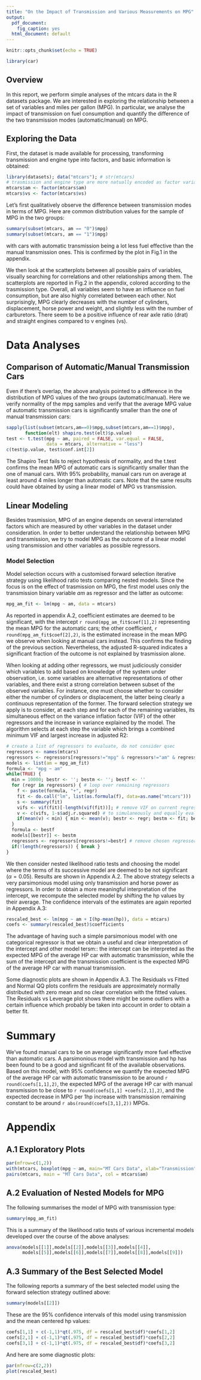 ```yaml
---
title: "On the Impact of Transmission and Various Measurements on MPG"
output:
  pdf_document:
    fig_caption: yes
  html_document: default
---
```


```r
knitr::opts_chunk$set(echo = TRUE)
```

```r
library(car)
```

## Overview

In this report, we perform simple analyses of the mtcars data in the R datasets package. We are interested in exploring the relationship between a set of variables and miles per gallon (MPG). In particular, we analyse the impact of transmission on fuel consumption and quantify the difference of the two transmission modes (automatic/manual) on MPG.

## Exploring the Data

First, the dataset is made available for processing, transforming transmission and engine type into factors, and basic information is obtained:
```r
library(datasets); data("mtcars"); # str(mtcars)
# trasmission and engine type are more natually encoded as factor variables
mtcars$am <- factor(mtcars$am)
mtcars$vs <- factor(mtcars$vs)
```
Let's first qualitatively observe the difference between transmission modes in terms of MPG. Here are common distribution values for the sample of MPG in the two groups:
```r
summary(subset(mtcars, am == "0")$mpg)
summary(subset(mtcars, am == "1")$mpg)
```
with cars with automatic transmission being a lot less fuel effective than the manual transmission ones. This is confirmed by the plot in Fig.1 in the appendix.

We then look at the scatterplots between all possible pairs of variables, visually searching for correlations and other relationships among them. The scatterplots are reported in Fig.2 in the appendix, colored according to the trasmission type. Overall, all variables seem to have an influence on fuel consumption, but are also highly correlated between each other. Not surprisingly, MPG clearly decreases with the number of cylinders, displacement, horse power and weight, and slightly less with the number of carburetors. There seem to be a positive influence of rear axle ratio (drat) and straight engines compared to v engines (vs). 

# Data Analyses

## Comparison of Automatic/Manual Transmission Cars

Even if there's overlap, the above analysis pointed to a difference in the distribution of MPG values of the two groups (automatic/manual). Here we verify normality of the mpg samples and verify that the average MPG value of automatic transmission cars is significantly smaller than the one of manual transmission cars:
```r
sapply(list(subset(mtcars,am==0)$mpg,subset(mtcars,am==1)$mpg), 
       function(elt) shapiro.test(elt)$p.value)
test <- t.test(mpg ~ am, paired = FALSE, var.equal = FALSE, 
               data = mtcars, alternative = "less")
c(test$p.value, test$conf.int[2])
```
The Shapiro Test fails to reject hypothesis of normality, and the t.test confirms the mean MPG of automatic cars is significantly smaller than the one of manual cars. With 95% probability, manual cars run on average at least around 4 miles longer than automatic cars. Note that the same results could have obtained by using a linear model of MPG vs transmission.

## Linear Modeling 

Besides trasmission, MPG of an engine depends on several interrelated factors which are measured by other variables in the dataset under consideration. In order to better understand the relationship between MPG and transmission, we try to model MPG as the outcome of a linear model using transmission and other variables as possible regressors.

### Model Selection

Model selection occurs with a customised forward selection iterative strategy using likelihood ratio tests comparing nested models. Since the focus is on the effect of trasmission on MPG, the first model uses only the transmission binary variable _am_ as regressor and the latter as outcome:
```r
mpg_am_fit <- lm(mpg ~ am, data = mtcars)
```
As reported in appendix A.2, coefficient estimates are deemed to be significant, with the intercept `r round(mpg_am_fit$coef[1],2)` representing the mean MPG for the automatic cars; the other coefficient, `r round(mpg_am_fit$coef[2],2)`, is the estimated increase in the mean MPG we observe when looking at manual cars instead. This confirms the finding of the previous section. Nevertheless, the adjusted R-squared indicates a significant fraction of the outcome is not explained by trasmission alone.

When looking at adding other regressors, we must judiciously consider which variables to add based on knowledge of the system under observation, i.e. some variables are alternative representations of other variables, and there exist a strong correlation between subset of the observed variables. For instance, one must choose whether to consider either the number of cylinders or displacement, the latter being clearly a continuous representation of the former. The forward selection strategy we apply is to consider, at each step and for each of the remaining variables, its simultaneous effect on the variance inflation factor (VIF) of the other regressors and the increase in variance explained by the model. The algorithm selects at each step the variable which brings a combined minimum VIF and largest increase in adjusted R2:
```r
# create a list of regressors to evaluate, do not consider qsec
regressors <- names(mtcars)
regressors <- regressors[regressors!="mpg" & regressors!="am" & regressors!="qsec"]
models <- list(am = mpg_am_fit)
formula <- "mpg ~ am"
while(TRUE) {
  min = 10000; bestr <- ''; bestm <- ''; bestf <- ''
  for (regr in regressors) { # loop over remaining regressors
    f <- paste(formula, "+", regr)
    fit <- do.call("lm", list(as.formula(f), data=as.name("mtcars")))
    s <- summary(fit)
    vifs <- vif(fit)[-length(vif(fit))]; # remove VIF on current regressor
    v <- c(vifs, 1-s$adj.r.squared) # to simulaneously and equally evaluate VIFs and R2
    if(mean(v) < min) { min <- mean(v); bestr <- regr; bestm <- fit; bestf <- f }
  }
  formula <- bestf
  models[[bestr]] <- bestm
  regressors <- regressors[regressors!=bestr] # remove chosen regressor
  if(!length(regressors)) { break }
}
```
We then consider nested likelihood ratio tests and choosing the model where the terms of its successive model are deemed to be not significant ($\alpha = 0.05$). Results are shown in Appendix A.2. The above strategy selects a very parsimonious model using only transmission and horse power as regressors. In order to obtain a more meaningful interpretation of the intercept, we recompute the selected model by shifting the hp values by their average. The confidence intervals of the estimates are again reported in Appendix A.3:  
```r
rescaled_best <- lm(mpg ~ am + I(hp-mean(hp)), data = mtcars)
coefs <- summary(rescaled_best)$coefficients
```
The advantage of having such a simple parsimonious model with one categorical regressor is that we obtain a useful and clear interpretation of the intercept and other model tersm:: the intercept can be interpreted as the expected MPG of the average HP car with automatic transmission, while the sum of the intercept and the transmission coefficient is the expected MPG of the average HP car with manual transmission.

Some diagnostic plots are shown in Appendix A.3. The Residuals vs Fitted and Normal QQ plots confirm the residuals are approximately normally distributed with zero mean and no clear correlation with the fitted values. The Residuals vs Leverage plot shows there might be some outliers with a certain influence which probably be taken into account in order to obtain a better fit.

# Summary

We've found manual cars to be on average significantly more fuel effective than automatic cars. A parsimonious model with transmission and hp has been found to be a good and significant fit of the available observations. Based on this model, with 95% confidence we quantify the expected MPG of the average HP car with automatic transmission to be around `r round(coefs[1,1],2)`, the expected MPG of the average HP car with manual transmission to be close to `r round(coefs[1,1] +coefs[2,1],2)`, and the expected decrease in MPG per 1hp increase with transmission remaining constant to be around `r abs(round(coefs[3,1],2))` MPGs.

# Appendix

## A.1 Exploratory Plots

```r
par(mfrow=c(1,2))
with(mtcars, boxplot(mpg ~ am, main="MT Cars Data", xlab="Transmission", ylab="MPG"))
pairs(mtcars, main = "MT Cars Data", col = mtcars$am)
```

## A.2 Evaluation of Nested Models for MPG

The following summarises the model of MPG with transmission type:
```r
summary(mpg_am_fit)
```
This is a summary of the likelihood ratio tests of various incremental models developed over the course of the above analyses:
```r
anova(models[[1]],models[[2]],models[[3]],models[[4]],
      models[[5]],models[[6]],models[[7]],models[[8]],models[[9]])
```

## A.3 Summary of the Best Selected Model

The following reports a summary of the best selected model using the forward selection strategy outlined above:
```r
summary(models[[2]])
```
These are the 95% confidence intervals of this model using transmission and the mean centered hp values:
```r
coefs[1,1] + c(-1,1)*qt(.975, df = rescaled_best$df)*coefs[1,2]
coefs[2,1] + c(-1,1)*qt(.975, df = rescaled_best$df)*coefs[2,2]
coefs[3,1] + c(-1,1)*qt(.975, df = rescaled_best$df)*coefs[3,2]
```

And here are some diagnostic plots:
```r
par(mfrow=c(2,2))
plot(rescaled_best)
```